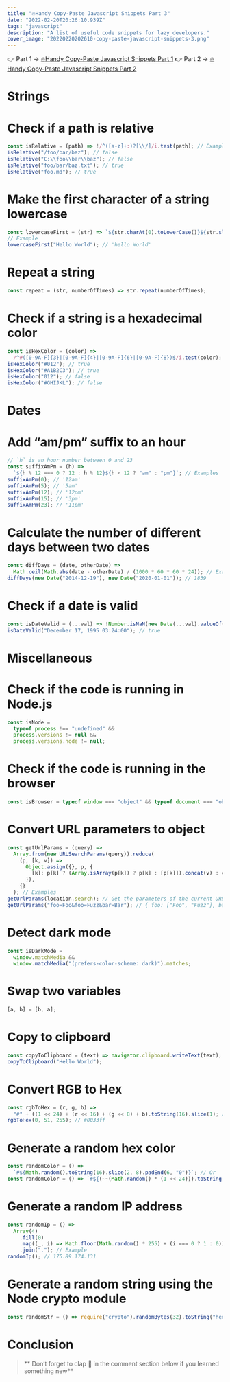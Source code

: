 ```yaml
---
title: "🔥Handy Copy-Paste Javascript Snippets Part 3"
date: "2022-02-20T20:26:10.939Z"
tags: "javascript"
description: "A list of useful code snippets for lazy developers."
cover_image: "20220220202610-copy-paste-javascript-snippets-3.png"
---
```


👉 Part 1 -> [🔥Handy Copy-Paste Javascript Snippets Part 1](http://danfleser.com/posts/20220219132839-copy-paste-javascript-snippets)
👉 Part 2 -> [🔥Handy Copy-Paste Javascript Snippets Part 2](http://danfleser.com/posts/20220220202431-copy-paste-javascript-snippets-2)

# Strings

# Check if a path is relative

```js
const isRelative = (path) => !/^([a-z]+:)?[\\/]/i.test(path); // Examples
isRelative("/foo/bar/baz"); // false
isRelative("C:\\foo\\bar\\baz"); // false
isRelative("foo/bar/baz.txt"); // true
isRelative("foo.md"); // true
```

# Make the first character of a string lowercase

```js
const lowercaseFirst = (str) => `${str.charAt(0).toLowerCase()}${str.slice(1)}`;
// Example
lowercaseFirst("Hello World"); // 'hello World'
```

# Repeat a string

```js
const repeat = (str, numberOfTimes) => str.repeat(numberOfTimes);
```

# Check if a string is a hexadecimal color

```js
const isHexColor = (color) =>
  /^#([0-9A-F]{3}|[0-9A-F]{4}|[0-9A-F]{6}|[0-9A-F]{8})$/i.test(color); // Examples
isHexColor("#012"); // true
isHexColor("#A1B2C3"); // true
isHexColor("012"); // false
isHexColor("#GHIJKL"); // false
```

# Dates

# Add “am/pm” suffix to an hour

```js
// `h` is an hour number between 0 and 23
const suffixAmPm = (h) =>
  `${h % 12 === 0 ? 12 : h % 12}${h < 12 ? "am" : "pm"}`; // Examples
suffixAmPm(0); // '12am'
suffixAmPm(5); // '5am'
suffixAmPm(12); // '12pm'
suffixAmPm(15); // '3pm'
suffixAmPm(23); // '11pm'
```

# Calculate the number of different days between two dates

```js
const diffDays = (date, otherDate) =>
  Math.ceil(Math.abs(date - otherDate) / (1000 * 60 * 60 * 24)); // Example
diffDays(new Date("2014-12-19"), new Date("2020-01-01")); // 1839
```

# Check if a date is valid

```js
const isDateValid = (...val) => !Number.isNaN(new Date(...val).valueOf());
isDateValid("December 17, 1995 03:24:00"); // true
```

# **Miscellaneous**

# Check if the code is running in Node.js

```js
const isNode =
  typeof process !== "undefined" &&
  process.versions != null &&
  process.versions.node != null;
```

# Check if the code is running in the browser

```js
const isBrowser = typeof window === "object" && typeof document === "object";
```

# Convert URL parameters to object

```js
const getUrlParams = (query) =>
  Array.from(new URLSearchParams(query)).reduce(
    (p, [k, v]) =>
      Object.assign({}, p, {
        [k]: p[k] ? (Array.isArray(p[k]) ? p[k] : [p[k]]).concat(v) : v,
      }),
    {}
  ); // Examples
getUrlParams(location.search); // Get the parameters of the current URLgetUrlParams('foo=Foo&bar=Bar'); // { foo: "Foo", bar: "Bar" }// Duplicate key
getUrlParams("foo=Foo&foo=Fuzz&bar=Bar"); // { foo: ["Foo", "Fuzz"], bar: "Bar" }
```

# Detect dark mode

```js
const isDarkMode =
  window.matchMedia &&
  window.matchMedia("(prefers-color-scheme: dark)").matches;
```

# Swap two variables

```js
[a, b] = [b, a];
```

# Copy to clipboard

```js
const copyToClipboard = (text) => navigator.clipboard.writeText(text); // Example
copyToClipboard("Hello World");
```

# Convert RGB to Hex

```js
const rgbToHex = (r, g, b) =>
  "#" + ((1 << 24) + (r << 16) + (g << 8) + b).toString(16).slice(1); // Example
rgbToHex(0, 51, 255); // #0033ff
```

# Generate a random hex color

```js
const randomColor = () =>
  `#${Math.random().toString(16).slice(2, 8).padEnd(6, "0")}`; // Or
const randomColor = () => `#${(~~(Math.random() * (1 << 24))).toString(16)}`;
```

# Generate a random IP address

```js
const randomIp = () =>
  Array(4)
    .fill(0)
    .map((_, i) => Math.floor(Math.random() * 255) + (i === 0 ? 1 : 0))
    .join("."); // Example
randomIp(); // 175.89.174.131
```

# Generate a random string using the Node crypto module

```js
const randomStr = () => require("crypto").randomBytes(32).toString("hex");
```

# Conclusion

> ** Don’t forget to clap 👏 in the comment section below if you learned something new**
